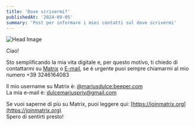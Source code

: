 ```yaml
---
title: 'Dove scrivermi?' 
publishedAt: '2024-09-05'
summary: 'Post per informare i miei contatti sul dove scrivermi'
---
```


![Head Image](https://images.unsplash.com/photo-1525598912003-663126343e1f?q=80&w=1470&auto=format&fit=crop&ixlib=rb-4.0.3&ixid=M3wxMjA3fDB8MHxwaG90by1wYWdlfHx8fGVufDB8fHx8fA%3D%3D)

Ciao!

Sto semplificando la mia vita digitale e, per questo motivo, ti chiedo di contattarmi su [Matrix](https://matrix.to/#/@mariusdulce:beeper.com) o [E-mail](mailto:dulcemariuspriv@gmail.com), se è urgente puoi sempre chiamarmi al mio numero +39 3246164083

Il mio username su Matrix è: [@mariusdulce:beeper.com](https://matrix.to/#/@mariusdulce:beeper.com) \
La mia e-mail è: [dulcemariuspriv@gmail.com](mailto:dulcemariuspriv@gmail.com)

Se vuoi saperne di più su Matrix, puoi leggere qui: [https://joinmatrix.org](https://joinmatrix.org) \
Spero di sentirti presto!